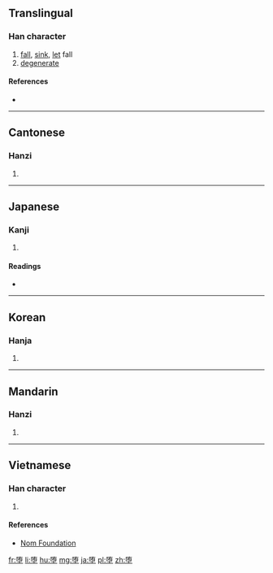 {{also|墮}}
==Translingual==

===Han character===
{{Han char|rn=32|rad=土|as=08|sn=11|four=|canj=弓月土 (NBG), XX弓月土 (XXNBG)|ids=⿱[[陏]][[土]]}}

# [[fall]], [[sink]], [[let]] fall
# [[degenerate]]

====References====
* {{Han ref|kx=0234.271|hdz=10459.030|uh=5815|ud=22549}}

----

==Cantonese==

===Hanzi===
{{yue-hanzi|jyut=|y=do6|tra=墮}}

# {{defn|lang=yue|sort=土08}}

----

==Japanese==

===Kanji===
{{ja-kanji|grade=c|rs=土08}}

# {{defn|lang=ja|sort=土08}}

====Readings====
* {{ja-readings|on=[[だ]] (da)|kun=[[くずす]] (kuzusu), [[くずれる]] (kuzureru), [[おちる]] (ochiru)}}

----

==Korean==

===Hanja===
{{ko-hanja|hangeul=[[타]], [[휴]]|rv=ta, hyu|mr=t'a, hyu}}

# {{defn|lang=ko|sort=土08}}

----

==Mandarin==

===Hanzi===
{{cmn-hanzi|tra=墮|pin=[[duò]] ([[duo4]])|wg=to<sup>4</sup>}}

# {{defn|lang=cmn|sort=土08}}

----

==Vietnamese==

===Han character===
{{vi-hantu|[[đoạ]]|rs=土08}}

# {{defn|lang=vi|sort=土08}}

====References====
*[http://nomfoundation.org/common/nom_details.php?codepoint=5815 Nom Foundation]

[[fr:堕]]
[[li:堕]]
[[hu:堕]]
[[mg:堕]]
[[ja:堕]]
[[pl:堕]]
[[zh:堕]]
